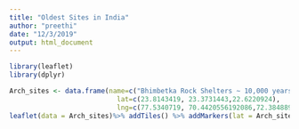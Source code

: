 ```yaml
---
title: "Oldest Sites in India"
author: "preethi"
date: "12/3/2019"
output: html_document
---
```


```r
library(leaflet)
library(dplyr)
```
```r
Arch_sites <- data.frame(name=c("Bhimbetka Rock Shelters ~ 10,000 years old","Dholavira ~ 5000 years old", "Lothal ~ 6000 years old"),
                           lat=c(23.8143419, 23.3731443,22.6220924),
                           lng=c(77.5340719, 70.4420556192086,72.3848890915784))
leaflet(data = Arch_sites)%>% addTiles() %>% addMarkers(lat = Arch_sites$lat,lng = Arch_sites$lng, popup = as.character(Arch_sites$name), label = as.character(Arch_sites$name)) 

```

